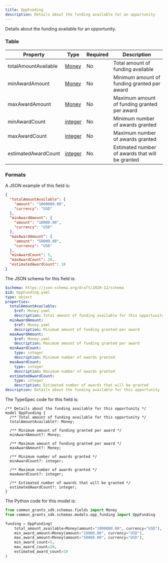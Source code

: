 ```yaml
---
title: OppFunding
description: Details about the funding available for an opportunity
---
```



Details about the funding available for an opportunity.

### Table

| Property             | Type                                       | Required | Description                                     |
| -------------------- | ------------------------------------------ | -------- | ----------------------------------------------- |
| totalAmountAvailable | [Money](/protocol/fields/money)            | No       | Total amount of funding available               |
| minAwardAmount       | [Money](/protocol/fields/money)            | No       | Minimum amount of funding granted per award     |
| maxAwardAmount       | [Money](/protocol/fields/money)            | No       | Maximum amount of funding granted per award     |
| minAwardCount        | [integer](/protocol/types/numeric#integer) | No       | Minimum number of awards granted                |
| maxAwardCount        | [integer](/protocol/types/numeric#integer) | No       | Maximum number of awards granted                |
| estimatedAwardCount  | [integer](/protocol/types/numeric#integer) | No       | Estimated number of awards that will be granted |

### Formats

<Tabs>
  <TabItem label="Example">

A JSON example of this field is:

```json
{
  "totalAmountAvailable": {
    "amount": "1000000.00",
    "currency": "USD"
  },
  "minAwardAmount": {
    "amount": "10000.00",
    "currency": "USD"
  },
  "maxAwardAmount": {
    "amount": "50000.00",
    "currency": "USD"
  },
  "minAwardCount": 5,
  "maxAwardCount": 20,
  "estimatedAwardCount": 10
}
```

  </TabItem>

  <TabItem label="JSON Schema">

The JSON schema for this field is:

```yaml
$schema: https://json-schema.org/draft/2020-12/schema
$id: OppFunding.yaml
type: object
properties:
  totalAmountAvailable:
    $ref: Money.yaml
    description: Total amount of funding available for this opportunity
  minAwardAmount:
    $ref: Money.yaml
    description: Minimum amount of funding granted per award
  maxAwardAmount:
    $ref: Money.yaml
    description: Maximum amount of funding granted per award
  minAwardCount:
    type: integer
    description: Minimum number of awards granted
  maxAwardCount:
    type: integer
    description: Maximum number of awards granted
  estimatedAwardCount:
    type: integer
    description: Estimated number of awards that will be granted
description: Details about the funding available for this opportunity
```

  </TabItem>

  <TabItem label="TypeSpec">

The TypeSpec code for this field is:

```tsp
/** Details about the funding available for this opportunity */
model OppFunding {
  /** Total amount of funding available for this opportunity */
  totalAmountAvailable?: Money;

  /** Minimum amount of funding granted per award */
  minAwardAmount?: Money;

  /** Maximum amount of funding granted per award */
  maxAwardAmount?: Money;

  /** Minimum number of awards granted */
  minAwardCount?: integer;

  /** Maximum number of awards granted */
  maxAwardCount?: integer;

  /** Estimated number of awards that will be granted */
  estimatedAwardCount?: integer;
}
```

  </TabItem>

  <TabItem label="Python">

The Python code for this model is:

```python
from common_grants_sdk.schemas.fields import Money
from common_grants_sdk.schemas.models.opp_funding import OppFunding

funding = OppFunding(
    total_amount_available=Money(amount="1000000.00", currency="USD"),
    min_award_amount=Money(amount="10000.00", currency="USD"),
    max_award_amount=Money(amount="50000.00", currency="USD"),
    min_award_count=5,
    max_award_count=20,
    estimated_award_count=10
)
```

  </TabItem>
</Tabs>
